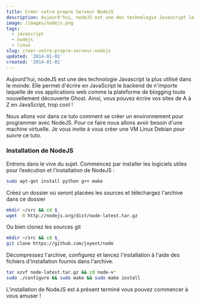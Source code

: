 ```yaml
---
title: Créer votre propre Serveur NodeJS
description: Aujourd'hui, nodeJS est une des technologie Javascript la plus utilisé dans le monde. Elle permet d'écrire en JavaScript le backend de n'importe laquelle de vos applications web comme la plateforme de blogging toute nouvellement découverte Ghost. Ainsi, vous pouvez écrire vos sites de A à Z en JavaScript, trop cool !
image: /images/nodejs.png
tags:
  - javascript
  - nodejs
  - linux
slug: creer-votre-propre-serveur-nodejs
updated: '2014-01-01'
created: '2014-01-01'
---
```


Aujourd'hui, nodeJS est une des technologie Javascript la plus utilisé dans le monde. Elle permet d'écrire en JavaScript le backend de n'importe laquelle de vos applications web comme la plateforme de blogging toute nouvellement découverte Ghost. Ainsi, vous pouvez écrire vos sites de A à Z en JavaScript, trop cool !

Nous allons voir dans ce tuto comment se créer un environnement pour programmer avec NodeJS. Pour ce faire nous allons avoir besoin d'une machine virtuelle. Je vous invite à vous créer une VM Linux Debian pour suivre ce tuto.

### Installation de NodeJS

Entrons dans le vive du sujet. Commencez par installer les logiciels utiles pour l’exécution et l'installation de NodeJS :

```bash
sudo apt-get install python g++ make
```

Créez un dossier où seront placées les sources et téléchargez l'archive dans ce dossier

```bash
mkdir ~/src && cd $_
wget -N http://nodejs.org/dist/node-latest.tar.gz
```

Ou bien clonez les sources git

```bash
mkdir ~/src && cd $_
git clone https://github.com/joyent/node
```

Décompressez l'archive, configurez et lancez l'installation à l'aide des fichiers d'installation fournis dans l'archive.

```bash
tar xzvf node-latest.tar.gz && cd node-v*
sudo ./configure && sudo make && sudo make install
```

L'installation de NodeJS est à présent terminé vous pouvez commencer à vous amuser !
